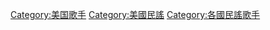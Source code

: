 {{Commonscat|Folk vocalists from the United States}}

[[Category:美国歌手|Category:美国歌手]]
[[Category:美國民謠|Category:美國民謠]]
[[Category:各國民謠歌手|Category:各國民謠歌手]]